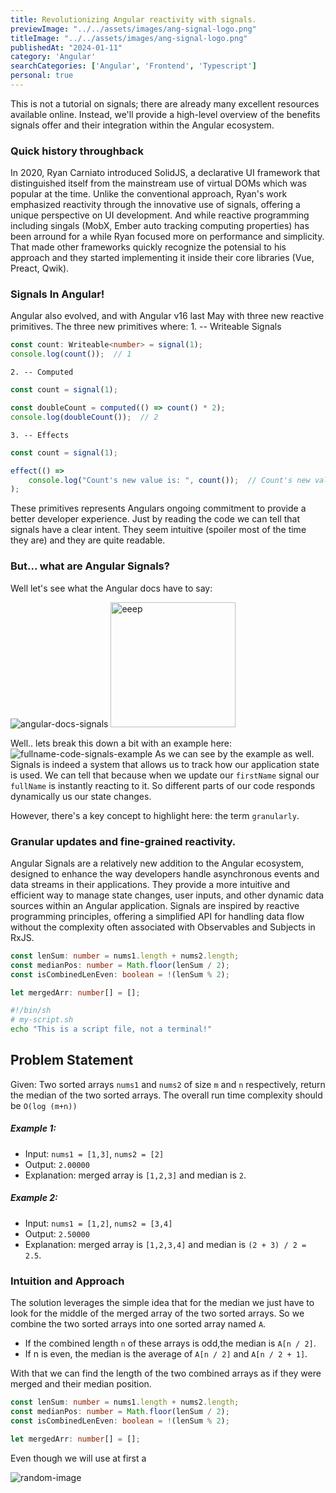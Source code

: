 ```yaml
---
title: Revolutionizing Angular reactivity with signals. 
previewImage: "../../assets/images/ang-signal-logo.png"
titleImage: "../../assets/images/ang-signal-logo.png"
publishedAt: "2024-01-11"
category: 'Angular'
searchCategories: ['Angular', 'Frontend', 'Typescript']
personal: true
---
```



<Note title="Note">
    This is not a tutorial on signals; there are already many excellent resources available online. 
    Instead, we'll provide a high-level overview of the benefits signals offer and their integration within the Angular ecosystem.
</Note>

### Quick history throughback

In 2020, Ryan Carniato introduced SolidJS, a declarative UI framework that distinguished itself from the mainstream use of virtual DOMs
which was popular at the time. Unlike the conventional approach, Ryan's work emphasized reactivity through the innovative use of signals,
offering a unique perspective on UI development. And while reactive programming including singals (MobX, Ember auto tracking computing properties)
has been arround for a while Ryan focused more on performance and simplicity. That made other frameworks quickly recognize the potensial to his approach
and they started implementing it inside their core libraries (Vue, Preact, Qwik).

### Signals In Angular!
Angular also evolved, and with Angular v16 last May with three new reactive primitives. The three new primitives where:
    1. -- Writeable Signals
```typescript title="signals.ts"
const count: Writeable<number> = signal(1);
console.log(count());  // 1
```
    2. -- Computed
```typescript title="signals.ts"
const count = signal(1);

const doubleCount = computed(() => count() * 2);
console.log(doubleCount());  // 2
```
    3. -- Effects
```typescript title="signals.ts"
const count = signal(1);

effect(() =>
    console.log("Count's new value is: ", count());  // Count's new value is: 1
);
```
These primitives represents Angulars ongoing commitment to provide a better developer experience.
Just by reading the code we can tell that signals have a clear intent. They seem intuitive (spoiler most of the time they are)
and they are quite readable.

### But... what are Angular Signals?
Well let's see what the Angular docs have to say:

![angular-docs-signals](../../assets/angular-signals/angular-docs-signals.png)
<img src="../../assets/angular-signals/what-no-bg.png" alt="eeep" width="200" />

Well.. lets break this down a bit with an example here:
![fullname-code-signals-example](../../assets/angular-signals/full-name-code.gif)
As we can see by the example as well. Signals is indeed a system that allows us to track
how our application state is used. We can tell that because when we update our `firstName`
signal our `fullName` is instantly reacting to it. So different parts of our code responds
dynamically us our state changes.

However, there's a key concept to highlight here: the term `granularly`.

### Granular updates and fine-grained reactivity.


Angular Signals are a relatively new addition to the Angular ecosystem, 
designed to enhance the way developers handle asynchronous events and data streams in their applications. 
They provide a more intuitive and efficient way to manage state changes, user inputs, and other dynamic data sources within an Angular application. 
Signals are inspired by reactive programming principles, offering a simplified API for handling data flow without the complexity often 
associated with Observables and Subjects in RxJS.

```typescript title="example.ts" {2-4}
const lenSum: number = nums1.length + nums2.length;
const medianPos: number = Math.floor(lenSum / 2);
const isCombinedLenEven: boolean = !(lenSum % 2);

let mergedArr: number[] = [];
```
```sh frame="code"
#!/bin/sh
# my-script.sh
echo "This is a script file, not a terminal!"
```

## Problem Statement

Given: Two sorted arrays `nums1` and `nums2` of size `m` and `n` respectively, return the median of the two sorted arrays.
The overall run time complexity should be `O(log (m+n))`
##### Example 1:

- Input: `nums1 = [1,3]`, `nums2 = [2]`
- Output: `2.00000`
- Explanation: merged array is `[1,2,3]` and median is `2`.
##### Example 2:
- Input: `nums1 = [1,2]`, `nums2 = [3,4]`
- Output: `2.50000`
- Explanation: merged array is `[1,2,3,4]` and median is `(2 + 3) / 2 = 2.5`.

### Intuition and Approach
The solution leverages the simple idea that for the median we just have to look for the middle of the merged array of the two sorted arrays.
So we combine the two sorted arrays into one sorted array named `A`. 
- If the combined length `n` of these arrays is odd,the median is `A[n / 2]`.
- If n is even, the median is the average of `A[n / 2]` and `A[n / 2 + 1]`.

With that we can find the length of the two combined arrays as if they were merged and their median position.

```typescript title="example.ts" {2-4}
const lenSum: number = nums1.length + nums2.length;
const medianPos: number = Math.floor(lenSum / 2);
const isCombinedLenEven: boolean = !(lenSum % 2);

let mergedArr: number[] = [];
```
<Note title="Note">
    Even though we will use at first a 
</Note>

![random-image](https://unsplash.it/400/300)
